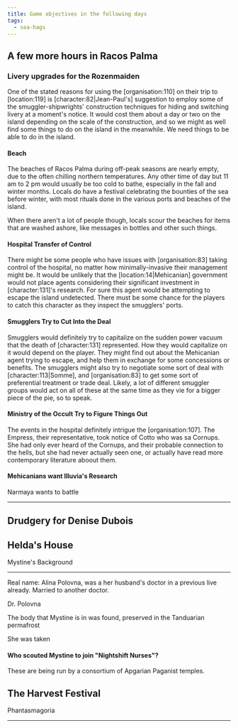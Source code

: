 ```yaml
---
title: Game objectives in the following days
tags:
  - sea-hags
---
```



A few more hours in Racos Palma
-------------------------------

### Livery upgrades for the Rozenmaiden

One of the stated reasons for using the \[organisation:110\] on their trip to \[location:119\] is \[character:82|Jean-Paul's\] suggestion to employ some of the smuggler-shipwrights' construction techniques for hiding and switching livery at a moment's notice. It would cost them about a day or two on the island depending on the scale of the construction, and so we might as well find some things to do on the island in the meanwhile. We need things to be able to do in the island.

#### Beach

The beaches of Racos Palma during off-peak seasons are nearly empty, due to the often chilling northern temperatures. Any other time of day but 11 am to 2 pm would usually be too cold to bathe, especially in the fall and winter months. Locals do have a festival celebrating the bounties of the sea before winter, with most rituals done in the various ports and beaches of the island.

When there aren't a lot of people though, locals scour the beaches for items that are washed ashore, like messages in bottles and other such things.  

#### Hospital Transfer of Control

There might be some people who have issues with \[organisation:83\] taking control of the hospital, no matter how minimally-invasive their management might be. It would be unlikely that the \[location:14|Mehicanian\] government would not place agents considering their significant investment in \[character:131\]'s research. For sure this agent would be attempting to escape the island undetected. There must be some chance for the players to catch this character as they inspect the smugglers' ports.  

#### Smugglers Try to Cut Into the Deal

Smugglers would definitely try to capitalize on the sudden power vacuum that the death of \[character:131\] represented. How they would capitalize on it would depend on the player. They might find out about the Mehicanian agent trying to escape, and help them in exchange for some concessions or benefits. The smugglers might also try to negotiate some sort of deal with \[character:113|Somme\], and \[organisation:83\] to get some sort of preferential treatment or trade deal. Likely, a lot of different smuggler groups would act on all of these at the same time as they vie for a bigger piece of the pie, so to speak.  

#### Ministry of the Occult Try to Figure Things Out

The events in the hospital definitely intrigue the \[organisation:107\]. The Empress, their representative, took notice of Cotto who was sa Cornups. She had only ever heard of the Cornups, and their probable connection to the hells, but she had never actually seen one, or actually have read more contemporary literature aboout them.  

#### Mehicanians want Illuvia's Research  

Narmaya wants to battle  

--------------------------

Drudgery for Denise Dubois
--------------------------

Helda's House
-------------

  

Mystine's Background  

-----------------------

Real name: Alina Polovna, was a her husband's doctor in a previous live already. Married to another doctor.

Dr. Polovna  

The body that Mystine is in was found, preserved in the Tanduarian permafrost

She was taken

#### Who scouted Mystine to join "Nightshift Nurses"?

These are being run by a consortium of Apgarian Paganist temples.  

The Harvest Festival
--------------------

  

Phantasmagoria  

-----------------
